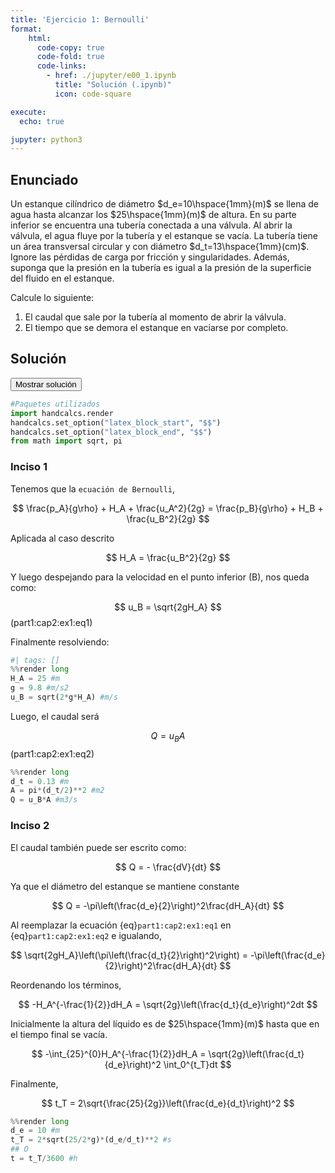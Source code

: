 ```yaml
---
title: 'Ejercicio 1: Bernoulli'
format:
    html: 
      code-copy: true
      code-fold: true
      code-links:
        - href: ./jupyter/e00_1.ipynb
          title: "Solución (.ipynb)"
          icon: code-square

execute: 
  echo: true

jupyter: python3
---
```


## Enunciado

Un estanque cilíndrico de diámetro $d_e=10\hspace{1mm}(m)$ se llena de agua hasta alcanzar los $25\hspace{1mm}(m)$ de altura. En su parte inferior se encuentra una tubería conectada a una válvula. Al abrir la válvula, el agua fluye por la tubería y el estanque se vacía. La tubería tiene un área transversal circular y con diámetro $d_t=13\hspace{1mm}(cm)$. Ignore las pérdidas de carga por fricción y singularidades. Además, suponga que la presión en la tubería es igual a la presión de la superficie del fluido en el estanque.

Calcule lo siguiente:

1. El caudal que sale por la tubería al momento de abrir la válvula.
2. El tiempo que se demora el estanque en vaciarse por completo.

## Solución

<button class="btn btn-success" data-bs-toggle="collapse" href="#e00_1-sol" aria-expanded="false">Mostrar solución</button>

::: {#e00_1-sol .collapse .multi-collapse}

```python
#Paquetes utilizados
import handcalcs.render
handcalcs.set_option("latex_block_start", "$$")
handcalcs.set_option("latex_block_end", "$$")
from math import sqrt, pi
```

### Inciso 1

Tenemos que la `ecuación de Bernoulli`,

$$
\frac{p_A}{g\rho} + H_A + \frac{u_A^2}{2g} = \frac{p_B}{g\rho} + H_B + \frac{u_B^2}{2g}
$$

Aplicada al caso descrito

$$
H_A = \frac{u_B^2}{2g}
$$

Y luego despejando para la velocidad en el punto inferior (B), nos queda como:

$$
u_B = \sqrt{2gH_A}
$$ (part1:cap2:ex1:eq1)

Finalmente resolviendo:

```python
#| tags: []
%%render long
H_A = 25 #m
g = 9.8 #m/s2
u_B = sqrt(2*g*H_A) #m/s
```

Luego, el caudal será

$$
Q = u_BA
$$ (part1:cap2:ex1:eq2)

```python
%%render long
d_t = 0.13 #m 
A = pi*(d_t/2)**2 #m2
Q = u_B*A #m3/s
```

### Inciso 2

El caudal también puede ser escrito como:

$$
Q = - \frac{dV}{dt}
$$

Ya que el diámetro del estanque se mantiene constante

$$
Q = -\pi\left(\frac{d_e}{2}\right)^2\frac{dH_A}{dt}
$$

Al reemplazar la ecuación {eq}`part1:cap2:ex1:eq1` en {eq}`part1:cap2:ex1:eq2` e igualando,

$$
\sqrt{2gH_A}\left(\pi\left(\frac{d_t}{2}\right)^2\right) = -\pi\left(\frac{d_e}{2}\right)^2\frac{dH_A}{dt}
$$

Reordenando los términos,

$$
-H_A^{-\frac{1}{2}}dH_A = \sqrt{2g}\left(\frac{d_t}{d_e}\right)^2dt
$$

Inicialmente la altura del líquido es de $25\hspace{1mm}(m)$ hasta que en el tiempo final se vacía.

$$
-\int_{25}^{0}H_A^{-\frac{1}{2}}dH_A = \sqrt{2g}\left(\frac{d_t}{d_e}\right)^2 \int_0^{t_T}dt
$$

Finalmente,

$$
t_T = 2\sqrt{\frac{25}{2g}}\left(\frac{d_e}{d_t}\right)^2
$$

```python
%%render long
d_e = 10 #m
t_T = 2*sqrt(25/2*g)*(d_e/d_t)**2 #s
## O
t = t_T/3600 #h
```
:::
